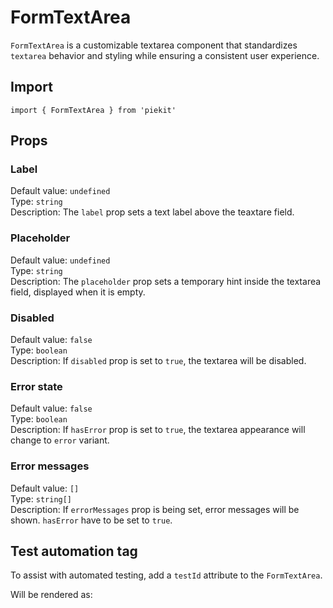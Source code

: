 


<Meta of={FormTextAreaStories} />

# FormTextArea

`FormTextArea` is a customizable textarea component that standardizes `textarea` behavior and styling while ensuring a consistent user experience.

## Import

```tsx
import { FormTextArea } from 'piekit'
```

## Props

### Label

Default value: `undefined`\
Type: `string`\
Description: The `label` prop sets a text label above the teaxtare field.

<Canvas of={FormTextAreaStories.LabelOnly} />

### Placeholder

Default value: `undefined`\
Type: `string`\
Description: The `placeholder` prop sets a temporary hint inside the textarea field, displayed when it is empty.

<Canvas of={FormTextAreaStories.PlaceholderOnly} />

### Disabled

Default value: `false`\
Type: `boolean`\
Description: If `disabled` prop is set to `true`, the textarea will be disabled.

<Canvas of={FormTextAreaStories.Disabled} />

### Error state

Default value: `false`\
Type: `boolean`\
Description: If `hasError` prop is set to `true`, the textarea appearance will change to `error` variant.

<Canvas of={FormTextAreaStories.ErrorStateWithoutMessage} />

### Error messages

Default value: `[]`\
Type: `string[]`\
Description: If `errorMessages` prop is being set, error messages will be shown. `hasError` have to be set to `true`.

<Canvas of={FormTextAreaStories.ErrorStateWithMessage} />

## Test automation tag

To assist with automated testing, add a `testId` attribute to the `FormTextArea`.

<Canvas of={FormTextAreaStories.WithTA} />

Will be rendered as:

```html
<div data-testid="name-form-ta-form">
    <label data-testid="name-form-ta-label">Name</label>
    <textarea placeholder="Enter name" data-testid="name-form-ta-textarea"></textarea>
    <p data-testid="name-form-ta-error-msg-0">Field required</p>
</div>
```